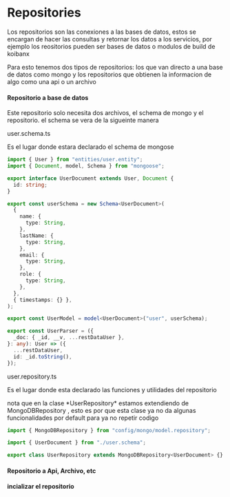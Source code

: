 
# Repositories

Los repositorios son las conexiones a las bases de datos, estos se encargan de hacer las consultas y retornar los datos a los servicios, por ejemplo los reositorios pueden ser bases de datos o modulos de build de koibanx

Para esto tenemos dos tipos de repositorios: los que van directo a una base de datos como mongo y los repositorios que obtienen la informacion de algo como una api o un archivo

#### Repositorio a base de datos
Este repositorio solo necesita dos archivos, el schema de mongo y el repositorio. el schema se vera de la sigueinte manera

user.schema.ts

Es el lugar donde estara declarado el schema de mongose

```typescript  filename="user.schema.ts"
import { User } from "entities/user.entity";
import { Document, model, Schema } from "mongoose";

export interface UserDocument extends User, Document {
  id: string;
}

export const userSchema = new Schema<UserDocument>(
  {
    name: {
      type: String,
    },
    lastName: {
      type: String,
    },
    email: {
      type: String,
    },
    role: {
      type: String,
    },
  },
  { timestamps: {} },
);

export const UserModel = model<UserDocument>("user", userSchema);

export const UserParser = ({
  _doc: { _id, __v, ...restDataUser },
}: any): User => ({
  ...restDataUser,
  id: _id.toString(),
});

```
user.repository.ts

Es el lugar donde esta declarado las funciones y utilidades del repositorio

<Callout type="warning" emoji="⚠️">
  nota que en la clase *UserRepository* estamos extendiendo de MongoDBRepository , esto es por que esta clase ya no da algunas funcionalidades por default para ya no repetir codigo
</Callout>

```typescript  filename="user.repository.ts"
import { MongoDBRepository } from "config/mongo/model.repository";

import { UserDocument } from "./user.schema";

export class UserRepository extends MongoDBRepository<UserDocument> {}

```

#### Repositorio a Api, Archivo, etc

#### incializar el repositorio
